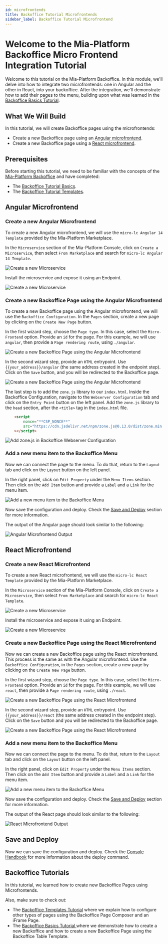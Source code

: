 ```yaml
---
id: microfrontends
title: Backoffice Tutorial Microfrontends
sidebar_label: Backoffice Tutorial Microfrontend
---
```

# Welcome to the Mia-Platform Backoffice Micro Frontend Integration Tutorial

Welcome to this tutorial on the Mia-Platform Backoffice. In this module, we'll delve into how to integrate two microfrontends: one in Angular and the other in React, into your backoffice. After the integration, we'll demonstrate how to add their pages to the menu, building upon what was learned in the [Backoffice Basics Tutorial](/tutorial/backoffice/basics.mdx).

## What We Will Build

In this tutorial, we will create Backoffice pages using the microfrontends:

- Create a new Backoffice page using an [Angular microfrontend](#angular-microfrontend).
- Create a new Backoffice page using a [React microfrontend](#react-microfrontend).

## Prerequisites

Before starting this tutorial, we need to be familiar with the concepts of the [Mia-Platform Backoffice](/business_suite/backoffice/10_overview.md) and have completed:
* The [Backoffice Tutorial Basics](/tutorial/backoffice/basics.mdx).
* The [Backoffice Tutorial Templates](/tutorial/backoffice/templates.mdx).

## Angular Microfrontend

### Create a new Angular Microfrontend

To create a new Angular microfrontend, we will use the `micro-lc Angular 14 Template` provided by the Mia-Platform Marketplace.

In the `Microservice` section of the Mia-Platform Console, click on `Create a Microservice`, then select `From Marketplace` and search for `micro-lc Angular 14 Template`.

![Create a new Microservice](img/microfrontends_01-search-angular-microservice.png)

Install the microservice and expose it using an Endpoint.

![Create a new Microservice](img/microfrontends_02-expose-angular-microservice.png)

### Create a new Backoffice Page using the Angular Microfrontend

To create a new Backoffice page using the Angular microfrontend, we will use the `Backoffice Configuration`. In the `Pages` section, create a new page by clicking on the `Create New Page` button.

In the first wizard step, choose the `Page type`. In this case, select the `Micro-Frontend` option.
Provide an `id` for the page. For this example, we will use `angular`, then provide a `Page rendering route`, using `./angular`.

![Create a new Backoffice Page using the Angular Microfrontend](img/microfrontends_03-create-angular-page.png)

In the second wizard step, provide an `HTML` entrypoint. Use `{{your_address}}/angular` (the same address created in the endpoint step).
Click on the `Save` button, and you will be redirected to the Backoffice page.

![Create a new Backoffice Page using the Angular Microfrontend](img/microfrontends_04-create-angular-page-advanced.png)

The last step is to add the `zone.js` library to our `index.html`. Inside the Backoffice Configuration, navigate to the `Webserver Configuration` tab and click on the `Entry Point` button on the left panel.
Add the `zone.js` library to the `head` section, after the `<title>` tag in the `index.html` file.

```html
    <script
        nonce="**CSP_NONCE**"
        src="https://cdn.jsdelivr.net/npm/zone.js@0.13.0/dist/zone.min.js"
    ></script>
```
![Add zone.js in Backoffice Webserver Configuration](img/microfrontends_05-add-zone-js.png)

### Add a new menu item to the Backoffice Menu

Now we can connect the page to the menu. To do that, return to the `Layout` tab and click on the `Layout` button on the left panel.

In the right panel, click on `Edit Property` under the `Menu Items` section. Then click on the `Add Item` button and provide a `Label` and a `Link` for the menu item.

![Add a new menu item to the Backoffice Menu](img/microfrontends_06-add-menu-item.png)

Now save the configuration and deploy. Check the [Save and Deploy](#save-and-deploy) section for more information.

The output of the Angular page should look similar to the following:

![Angular Microfrontend Output](img/microfrontends_07-angular-output.png)

## React Microfrontend

### Create a new React Microfrontend

To create a new React microfrontend, we will use the `micro-lc React Template` provided by the Mia-Platform Marketplace.

In the `Microservice` section of the Mia-Platform Console, click on `Create a Microservice`, then select `From Marketplace` and search for `micro-lc React Template`.

![Create a new Microservice](img/microfrontends_08-search-react-microservice.png)

Install the microservice and expose it using an Endpoint.

![Create a new Microservice](img/microfrontends_09-expose-react-microservice.png)

### Create a new Backoffice Page using the React Microfrontend

Now we can create a new Backoffice page using the React microfrontend. This process is the same as with the Angular microfrontend. Use the `Backoffice Configuration`, in the `Pages` section, create a new page by clicking on the `Create New Page` button.

In the first wizard step, choose the `Page type`. In this case, select the `Micro-Frontend` option.
Provide an `id` for the page. For this example, we will use `react`, then provide a `Page rendering route`, using `./react`.

![Create a new Backoffice Page using the React Microfrontend](img/microfrontends_10-create-react-page.png)

In the second wizard step, provide an `HTML` entrypoint. Use `{{your_address}}/react` (the same address created in the endpoint step).
Click on the `Save` button and you will be redirected to the Backoffice page.

![Create a new Backoffice Page using the React Microfrontend](img/microfrontends_11-create-react-page-advanced.png)

### Add a new menu item to the Backoffice Menu

Now we can connect the page to the menu. To do that, return to the `Layout` tab and click on the `Layout` button on the left panel.

In the right panel, click on `Edit Property` under the `Menu Items` section. Then click on the `Add Item` button and provide a `Label` and a `Link` for the menu item.

![Add a new menu item to the Backoffice Menu](img/microfrontends_12-add-menu-item.png)

Now save the configuration and deploy. Check the [Save and Deploy](#save-and-deploy) section for more information.

The output of the React page should look similar to the following:

![React Microfrontend Output](img/microfrontends_13-react-output.png)

## Save and Deploy

Now we can save the configuration and deploy. Check the [Console Handbook](/tutorial/console/console_handbook.md) for more information about the deploy command.

## Backoffice Tutorials

In this tutorial, we learned how to create new Backoffice Pages using Microfrontends.

Also, make sure to check out:
* The [Backoffice Templates Tutorial](/tutorial/backoffice/templates.mdx) where we explain how to configure other types of pages using the Backoffice Page Composer and an iFrame Page.
* The [Backoffice Basics Tutorial ](/tutorial/backoffice/basics.mdx) where we demonstrate how to create a new Backoffice and how to create a new Backoffice Page using the Backoffice Table Template.
